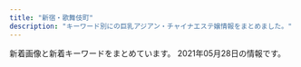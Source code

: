 ```yaml
---
title: "新宿・歌舞伎町"
description: "キーワード別にの巨乳アジアン・チャイナエステ嬢情報をまとめました。"
---
```


新着画像と新着キーワードをまとめています。
2021年05月28日の情報です。

<DmmAffiliateIns />
<KeywordTable
  shops={
    [
    {
        "url": "http://in-esthe.com/relair/",
        "station": "\u65b0\u5bbf\u897f\u53e3\u99c5D5\u51fa\u53e3",
        "keywords": {
            "C": 8
        },
        "img_links": [
            "http://in-esthe.com/relair/img/p-1-1.jpg",
            "http://in-esthe.com/relair/img/s-1.jpg",
            "http://in-esthe.com/relair/img/card-english.png",
            "http://in-esthe.com/relair/img/p-0.jpg",
            "http://in-esthe.com/relair/img/p-7.jpg",
            "http://in-esthe.com/relair/img/english-t4.png",
            "http://in-esthe.com/relair/img/p-9.jpg",
            "http://in-esthe.com/relair/img/re.png",
            "http://in-esthe.com/relair/img/p-3-1.jpg",
            "http://in-esthe.com/relair/img/english-t3.png",
            "http://in-esthe.com/relair/img/tel.png",
            "http://in-esthe.com/relair/img/twitter.png",
            "http://in-esthe.com/relair/img/english-t1.png",
            "http://in-esthe.com/relair/img/kanban4.jpg",
            "http://in-esthe.com/relair/img/fla1.png",
            "http://in-esthe.com/relair/img/t-3.png",
            "http://in-esthe.com/relair/img/p-8.jpg",
            "http://in-esthe.com/relair/img/botton.png",
            "http://in-esthe.com/relair/img/fla.png",
            "http://in-esthe.com/relair/img/t-1.png",
            "http://in-esthe.com/relair/img/fla2.png",
            "http://in-esthe.com/relair/img/english-t5.png",
            "http://in-esthe.com/relair/img/t-2.png",
            "http://in-esthe.com/relair/img/english-t2.png",
            "http://in-esthe.com/relair/img/p-2.jpg",
            "http://in-esthe.com/relair/img/p-3.jpg",
            "http://in-esthe.com/relair/img/head.png",
            "http://in-esthe.com/relair/img/newstback.png",
            "http://in-esthe.com/relair/img/english-t6.png",
            "http://in-esthe.com/relair/img/p-1.jpg"
        ],
        "name": "RELAIR \uff5e\u30ea\u30ec\u30a2\uff5e"
    },
    {
        "keywords": {
            "D": 3,
            "86": 2
        },
        "name": "\u4f73\u7e01 \uff5e\u304b\u3048\u3093\uff5e",
        "station": "\u897f\u6b66\u65b0\u5bbf\u99c5\u5317\u53e3",
        "img_links": [
            "http://ciretva.xyz/picture/room3.jpg",
            "http://ciretva.xyz/picture/face.jpg",
            "http://ciretva.xyz/picture/news.jpg",
            "http://ciretva.xyz/uploads/201021/1-201021155T02L.jpg",
            "http://ciretva.xyz/picture/s_staff.png",
            "http://ciretva.xyz/picture/top.jpg",
            "http://ciretva.xyz/picture/room1.jpg",
            "http://ciretva.xyz/uploads/201021/1-201021155932238.jpg",
            "http://ciretva.xyz/uploads/201021/1-201021155925315.jpg",
            "http://ciretva.xyz/uploads/210329/1-2103291H0421R.jpg",
            "http://ciretva.xyz/uploads/210329/1-2103291H049191.jpg",
            "http://ciretva.xyz/uploads/201021/1-201021155T9631.jpg",
            "http://ciretva.xyz/picture/pick.jpg",
            "http://ciretva.xyz/picture/room4.jpg",
            "http://ciretva.xyz/picture/room2.jpg",
            "http://ciretva.xyz/picture/face_bj1.png"
        ],
        "url": "http://ciretva.xyz/"
    },
    {
        "station": "\u65b0\u5bbf\u5fa1\u82d1\u524d\u99c53\u756a\u51fa\u53e3",
        "img_links": [
            "http://www.night.ne.jp/nightnet/img/5.jpg",
            "http://www.night.ne.jp/_format/W/img/whats_view.jpg",
            "http://www.night.ne.jp/tokyo/gyoen/img/view_3.jpg",
            "http://www.night.ne.jp/nightnet/img/6.jpg",
            "http://www.night.ne.jp/nightnet/img/10.jpg",
            "http://www.night.ne.jp/tokyo/gyoen/img/view_2.jpg",
            "http://www.night.ne.jp/nightnet/img/16.jpg",
            "http://www.night.ne.jp/tokyo/gyoen/img/view_4.jpg",
            "http://www.night.ne.jp/tokyo/gyoen/img/index_view.jpg",
            "http://www.night.ne.jp/nightnet/img/8.jpg",
            "http://www.night.ne.jp/nightnet/img/1.jpg",
            "http://www.night.ne.jp/nightnet/img/14.jpg",
            "http://www.night.ne.jp/tokyo/gyoen/img/view_1.jpg",
            "http://www.night.ne.jp/_format/W/img/index_enter_1.jpg",
            "http://www.night.ne.jp/tokyo/gyoen/img/index.jpg",
            "http://www.night.ne.jp/tokyo/gyoen/img/skill_2.jpg",
            "http://www.night.ne.jp/nightnet/img/11.jpg",
            "http://www.night.ne.jp/tokyo/gyoen/img/skill_3.jpg",
            "http://www.night.ne.jp/tokyo/gyoen/img/qr_code.jpg",
            "http://www.night.ne.jp/_format/W/img/whats_skill.jpg",
            "http://www.night.ne.jp/nightnet/img/2.jpg",
            "http://www.night.ne.jp/nightnet/img/17.jpg",
            "http://www.night.ne.jp/tokyo/gyoen/img/skill_1.jpg",
            "http://www.night.ne.jp/nightnet/img/4.jpg",
            "http://www.night.ne.jp/tokyo/gyoen/img/index_top.jpg",
            "http://www.night.ne.jp/nightnet/img/12a.jpg",
            "http://www.night.ne.jp/nightnet/img/3.jpg",
            "http://www.night.ne.jp/nightnet/img/15.jpg",
            "http://www.night.ne.jp/nightnet/img/7.jpg",
            "http://www.night.ne.jp/tokyo/gyoen/img/index_skill.jpg",
            "http://www.night.ne.jp/_format/W/img/whats_news.jpg",
            "http://www.night.ne.jp/nightnet/img/9.jpg",
            "http://www.night.ne.jp/nightnet/img/13.jpg"
        ],
        "keywords": {},
        "url": "http://www.night.ne.jp/tokyo/gyoen/",
        "name": "\u5fa1\u82d1 -\u304e\u3087\u3048\u3093-"
    },
    {
        "keywords": {},
        "url": "http://pure-resort.tyo.cm/",
        "img_links": [],
        "name": "\u30d4\u30e5\u30a2\u30ea\u30be\u30fc\u30c8II",
        "station": "JR\u65b0\u5bbf\u99c5\u6771\u53e3"
    },
    {
        "keywords": {
            "D": 28,
            "87": 14,
            "85": 14,
            "86": 14,
            "E": 14
        },
        "img_links": [
            "http://yurali.oks.bz/photos/sites/48/2021/03/2021033110254811.jpg",
            "http://yurali.oks.bz/images/acc2.jpg",
            "http://yurali.oks.bz/images/room2.jpg",
            "http://yurali.oks.bz/images/s4.jpg",
            "http://yurali.oks.bz/images/room1.jpg",
            "http://yurali.oks.bz/images/room3.jpg",
            "http://yurali.oks.bz/photos/sites/48/2020/09/2020090809341126.jpg",
            "http://yurali.oks.bz/photos/sites/48/2021/03/2021033110254887.jpg",
            "http://yurali.oks.bz/images/mobile.jpg",
            "http://yurali.oks.bz/photos/sites/48/2020/09/2020090809340917.jpg",
            "http://yurali.oks.bz/photos/sites/48/2020/09/2020090809341490.jpg",
            "http://yurali.oks.bz/images/right.jpg",
            "http://yurali.oks.bz/images/room4.jpg",
            "http://yurali.oks.bz/images/acc1.jpg",
            "http://yurali.oks.bz/images/acc3.jpg",
            "http://yurali.oks.bz/images/s_new.png",
            "http://yurali.oks.bz/images/s1.jpg",
            "http://yurali.oks.bz/images/s2.jpg",
            "http://yurali.oks.bz/images/kanban.jpg",
            "http://yurali.oks.bz/images/content.jpg",
            "http://yurali.oks.bz/images/s3.jpg",
            "http://yurali.oks.bz/photos/sites/48/2020/06/2020063002493351.jpg",
            "http://yurali.oks.bz/images/line.jpg",
            "http://yurali.oks.bz/images/acc4.jpg",
            "http://yurali.oks.bz/images/top.jpg"
        ],
        "url": "http://yurali.oks.bz/",
        "station": "JR\u65b0\u5bbf\u99c5\u897f\u53e3",
        "name": "\u6c17\u697d"
    },
    {
        "name": "CLEAR-\u30af\u30ea\u30a2-",
        "url": "http://clear-es.net/",
        "station": "\u897f\u6b66\u65b0\u5bbf\u99c5\u5317\u53e3",
        "keywords": {
            "C": 2,
            "89": 1,
            "F": 1,
            "88": 4,
            "90": 1,
            "87": 2,
            "D": 8,
            "86": 3
        },
        "img_links": [
            "http://clear-es.net/images/index_25.jpg",
            "http://clear-es.net/images/index_02.jpg",
            "http://clear-es.net/yamituki-n/uploads/images/satomi2.jpg",
            "http://clear-es.net/yamituki-n/uploads/images/juri01s.jpg",
            "http://clear-es.net/images/gallery_11.jpg",
            "http://clear-es.net/images/index_15.jpg",
            "http://clear-es.net/images/girls_13.jpg",
            "http://clear-es.net/uploads/cec0ed392fe00d8e3ff867c0625809e6.jpg",
            "http://clear-es.net/uploads/f426bd85a8f6a9eac87e55b2d44c4bd5.jpg",
            "http://clear-es.net/images/index_06.jpg",
            "http://clear-es.net/yamituki-n/uploads/images/rika55ss.jpg",
            "http://clear-es.net/images/index_09.jpg",
            "http://clear-es.net/images/index_28_01.jpg",
            "http://clear-es.net/images/girls_11.jpg",
            "http://clear-es.net/images/index_24.jpg",
            "http://clear-es.net/images/index_20.jpg",
            "http://clear-es.net/images/index_18.jpg",
            "http://clear-es.net/uploads/f73e8f67358edf8e94cf35d345a7af08.jpg",
            "http://clear-es.net/my_work/images/pic1.png",
            "http://clear-es.net/images/index_11.jpg",
            "http://clear-es.net/images/index_27.jpg",
            "http://clear-es.net/images/index_04.jpg",
            "http://clear-es.net/yamituki-n/uploads/images/mika03s.jpg",
            "http://clear-es.net/images/index_17.jpg",
            "http://clear-es.net/images/index_01.jpg",
            "http://clear-es.net/uploads/2aa97908694153fb149943f0b8445352.jpg",
            "http://clear-es.net/yamituki-n/uploads/images/emi3.jpg",
            "http://clear-es.net/images/index_13.jpg",
            "http://clear-es.net/yamituki-n/uploads/images/satomi21.jpg",
            "http://clear-es.net/yamituki-n/uploads/images/mmexport1576417470781.jpg",
            "http://clear-es.net/images/index_08.jpg",
            "http://clear-es.net/images/service_11.jpg",
            "http://clear-es.net/yamituki-n/uploads/images/rena02.jpg",
            "http://clear-es.net/images/index_03.jpg",
            "http://clear-es.net/uploads/09bdd5637edec4bfa3d47a7e9874640b.jpg",
            "http://clear-es.net/images/index_23.jpg",
            "http://clear-es.net/images/index_26.jpg",
            "http://clear-es.net/uploads/a62d7f24a5b9a4fd5aeef678eb24ef4b.jpg",
            "http://clear-es.net/images/index_28.jpg",
            "http://clear-es.net/images/index_14.jpg",
            "http://clear-es.net/yamituki-n/uploads/images/yui01.jpg",
            "http://clear-es.net/uploads/0141717ce8be90c90f41c0c8eb5c92fe.jpg",
            "http://clear-es.net/images/index_07.jpg",
            "http://clear-es.net/uploads/10299154955d10c3b815a5638a35a934.jpg",
            "http://clear-es.net/uploads/c8a6186524d872100cc89c100d1f3728.jpg",
            "http://clear-es.net/uploads/22c8968348a9acc2dfc9ab0aecb09c27.jpg",
            "http://clear-es.net/images/index_10.jpg",
            "http://clear-es.net/yamituki-n/uploads/images/rena01.jpg",
            "http://clear-es.net/images/girls_03.jpg",
            "http://clear-es.net/images/index_05.jpg",
            "http://clear-es.net/images/index_21.jpg",
            "http://clear-es.net/uploads/c1f6d0346f5cb109ac62c21a58c7deff.jpg",
            "http://clear-es.net/images/koko_1.jpg",
            "http://clear-es.net/images/index_19.jpg",
            "http://clear-es.net/uploads/97eb17743f96fd7f0551aab0bedd5e6f.jpg",
            "http://clear-es.net/images/index_12.jpg"
        ]
    },
    {
        "img_links": [
            "http://hi-msg.com/koyuki/img/card.png",
            "http://hi-msg.com/koyuki/img/p-1.jpg",
            "http://hi-msg.com/koyuki/img/p-2.jpg",
            "http://hi-msg.com/koyuki/img/p-9.jpg",
            "http://hi-msg.com/koyuki/img/p-3-1.jpg",
            "http://hi-msg.com/koyuki/img/p-7.jpg",
            "http://hi-msg.com/koyuki/img/card-english.png",
            "http://hi-msg.com/koyuki/img/p-4.jpg",
            "http://hi-msg.com/koyuki/img/p-7-1.jpg",
            "http://hi-msg.com/koyuki/img/english-t2.png",
            "http://hi-msg.com/koyuki/img/t-3.png",
            "http://hi-msg.com/koyuki/img/p-0.jpg",
            "http://hi-msg.com/koyuki/img/p-4-1.jpg",
            "http://hi-msg.com/koyuki/img/english-t1.png",
            "http://hi-msg.com/koyuki/img/p-6-1.jpg",
            "http://hi-msg.com/koyuki/img/tit.png",
            "http://hi-msg.com/koyuki/img/p-5.jpg",
            "http://hi-msg.com/koyuki/img/kanban4.jpg",
            "http://hi-msg.com/koyuki/img/p-8-1.jpg",
            "http://hi-msg.com/koyuki/img/kanban4s.jpg",
            "http://hi-msg.com/koyuki/img/tel.png",
            "http://hi-msg.com/koyuki/img/p-8.jpg",
            "http://hi-msg.com/koyuki/img/head.png",
            "http://hi-msg.com/koyuki/img/p-11.jpg",
            "http://hi-msg.com/koyuki/img/english-t3.png",
            "http://hi-msg.com/koyuki/img/t-1.png",
            "http://hi-msg.com/koyuki/img/newstback.png",
            "http://hi-msg.com/koyuki/img/p-3.jpg",
            "http://hi-msg.com/koyuki/img/english-t4.png",
            "http://hi-msg.com/koyuki/img/english-t6.png",
            "http://hi-msg.com/koyuki/img/p-10.jpg",
            "http://hi-msg.com/koyuki/img/re.png",
            "http://hi-msg.com/koyuki/img/p-2-1.jpg",
            "http://hi-msg.com/koyuki/img/p-6.jpg",
            "http://hi-msg.com/koyuki/img/t-2.png",
            "http://hi-msg.com/koyuki/img/botton.png",
            "http://hi-msg.com/koyuki/img/english-t5.png"
        ],
        "url": "http://hi-msg.com/koyuki/",
        "station": "JR\u65b0\u5bbf\u99c5\u6771\u53e3",
        "name": "KOYUKI",
        "keywords": {
            "C": 8
        }
    },
    {
        "url": "http://aes-aroma.com/",
        "keywords": {
            "C": 18
        },
        "name": "\u7652\u3057\u306e\u5bbf",
        "station": "JR\u65b0\u5bbf\u99c5\u5357\u53e3",
        "img_links": [
            "http://aes-aroma.com/img/ttl_tnew.png",
            "http://aes-aroma.com/staff/ai/01.jpg",
            "http://aes-aroma.com/staff/mimi/01.jpg",
            "http://aes-aroma.com/staff/miki/01.jpg",
            "http://aes-aroma.com/staff/megumi/01.jpg",
            "http://aes-aroma.com/staff/koko/01.jpg",
            "http://aes-aroma.com/staff/nana/01.jpg",
            "http://aes-aroma.com/img/ttl_rec.png",
            "http://aes-aroma.com/staff/kaori/01.jpg",
            "http://aes-aroma.com/staff/yoko/02.jpg",
            "http://aes-aroma.com/staff/yoko/01.jpg",
            "http://aes-aroma.com/img/ttl_mobile.png",
            "http://aes-aroma.com/i/files/homeimg.jpg",
            "http://aes-aroma.com/img/ttl_staff.png",
            "http://aes-aroma.com/img/ttl_pickup.png",
            "http://aes-aroma.com/pic/head.png",
            "http://aes-aroma.com/staff/yuri/01.jpg"
        ]
    },
    {
        "station": "JR\u65b0\u5bbf\u99c5\u897f\u53e3",
        "img_links": [
            "http://sweety-est.tokyo/images/tit-sub3.jpg",
            "http://sweety-est.tokyo/images/m2.jpg",
            "http://sweety-est.tokyo/images/cg05.jpg",
            "http://sweety-est.tokyo/images/pp.jpg",
            "http://sweety-est.tokyo/images/kan.jpg",
            "http://sweety-est.tokyo/images/slider-img002.jpg",
            "http://sweety-est.tokyo/images/a2.jpg",
            "http://sweety-est.tokyo/images/cg02.jpg",
            "http://sweety-est.tokyo/images/qr.jpg",
            "http://sweety-est.tokyo/images/r3.jpg",
            "http://sweety-est.tokyo/images/a5.jpg",
            "http://sweety-est.tokyo/images/a6.jpg",
            "http://sweety-est.tokyo/images/r2.jpg",
            "http://sweety-est.tokyo/images/a1.jpg",
            "http://sweety-est.tokyo/images/r4.jpg",
            "http://sweety-est.tokyo/images/cg07.jpg",
            "http://sweety-est.tokyo/images/b-tel.png",
            "http://sweety-est.tokyo/images/a7.jpg",
            "http://sweety-est.tokyo/images/cg011.jpg",
            "http://sweety-est.tokyo/images/a4.jpg",
            "http://sweety-est.tokyo/images/cg03.jpg",
            "http://sweety-est.tokyo/images/slider-img001.jpg",
            "http://sweety-est.tokyo/images/r1.jpg",
            "http://sweety-est.tokyo/images/r6.jpg",
            "http://sweety-est.tokyo/images/a8.jpg",
            "http://sweety-est.tokyo/images/slider-img003.jpg",
            "http://sweety-est.tokyo/images/tit-sub5.jpg",
            "http://sweety-est.tokyo/images/kan1.jpg",
            "http://sweety-est.tokyo/images/b-online.png",
            "http://sweety-est.tokyo/images/a3.jpg",
            "http://sweety-est.tokyo/images/m3.jpg",
            "http://sweety-est.tokyo/images/m4.jpg",
            "http://sweety-est.tokyo/images/cg06.jpg",
            "http://sweety-est.tokyo/images/tit-sub2.jpg",
            "http://sweety-est.tokyo/images/r5.jpg",
            "http://sweety-est.tokyo/images/sys.jpg",
            "http://sweety-est.tokyo/images/cg04.jpg",
            "http://sweety-est.tokyo/images/m1.jpg",
            "http://sweety-est.tokyo/images/cg08.jpg",
            "http://sweety-est.tokyo/images/cg01.jpg",
            "http://sweety-est.tokyo/link/menlog.jpg",
            "http://sweety-est.tokyo/images/tit-sub4.jpg",
            "http://sweety-est.tokyo/images/tit-sub1.jpg",
            "http://sweety-est.tokyo/images/tit-sub6.jpg"
        ],
        "name": "sweet-\u30b9\u30a6\u30a3\u30fc\u30c8-",
        "keywords": {
            "E": 8,
            "86": 14,
            "87": 2,
            "D": 4
        },
        "url": "http://sweety-est.tokyo/"
    },
    {
        "name": "Fairy Girl",
        "station": "JR\u65b0\u5bbf\u99c5\u897f\u53e3",
        "url": "http://fairy-girl.work/",
        "img_links": [
            "http://fairy-girl.work/images/sys2.jpg",
            "http://fairy-girl.work/images/9.jpg",
            "http://fairy-girl.work/staff/misa.jpg",
            "http://fairy-girl.work/staff/hitomi.jpg",
            "http://fairy-girl.work/images/3.jpg",
            "http://fairy-girl.work/images/7.jpg",
            "http://fairy-girl.work/staff/eri.jpg",
            "http://fairy-girl.work/img/hitomi1.jpg",
            "http://fairy-girl.work/images/sys4.jpg",
            "http://fairy-girl.work/images/ac1.jpg",
            "http://fairy-girl.work/img/kiki1.jpg",
            "http://fairy-girl.work/staff/rika.jpg",
            "http://fairy-girl.work/images/interior_t.jpg",
            "http://fairy-girl.work/img/eri1.jpg",
            "http://fairy-girl.work/img/yuyu1.jpg",
            "http://fairy-girl.work/images/5.jpg",
            "http://fairy-girl.work/img/rika1.jpg",
            "http://fairy-girl.work/staff/yuki.jpg",
            "http://fairy-girl.work/images/sys5.jpg",
            "http://fairy-girl.work/staff/kiki.jpg",
            "http://fairy-girl.work/images/11.jpg",
            "http://fairy-girl.work/images/bana0404_4.png",
            "http://fairy-girl.work/img/rara1.jpg",
            "http://fairy-girl.work/images/8.jpg",
            "http://fairy-girl.work/images/10.jpg",
            "http://fairy-girl.work/images/1.jpg",
            "http://fairy-girl.work/images/news.jpg",
            "http://fairy-girl.work/images/int2.jpg",
            "http://fairy-girl.work/img/misa1.jpg",
            "http://fairy-girl.work/images/ac2.jpg",
            "http://fairy-girl.work/images/mobile.jpg",
            "http://fairy-girl.work/images/sys3.jpg",
            "http://fairy-girl.work/img/eri2.jpg",
            "http://fairy-girl.work/images/line.png",
            "http://fairy-girl.work/images/12.jpg",
            "http://fairy-girl.work/images/staff_t.jpg",
            "http://fairy-girl.work/img/rina1.jpg",
            "http://fairy-girl.work/img/kana1.jpg",
            "http://fairy-girl.work/images/int1.jpg",
            "http://fairy-girl.work/staff/rina.jpg",
            "http://fairy-girl.work/staff/mari.jpg",
            "http://fairy-girl.work/staff/rara.jpg",
            "http://fairy-girl.work/img/mari1.jpg",
            "http://fairy-girl.work/img/kiki2.jpg",
            "http://fairy-girl.work/images/6.jpg",
            "http://fairy-girl.work/images/sys1.jpg",
            "http://fairy-girl.work/img/yuki1.jpg",
            "http://fairy-girl.work/staff/kana.jpg",
            "http://fairy-girl.work/images/2.jpg",
            "http://fairy-girl.work/staff/yuyu.jpg",
            "http://fairy-girl.work/images/tr.jpg"
        ],
        "keywords": {}
    },
    {
        "station": "\u65b0\u5bbf\u4e09\u4e01\u76ee\u99c5E1\u51fa\u53e3",
        "img_links": [
            "http://sakura-relax.net/images/qrc.png",
            "http://sakura-relax.net/link/menlog.jpg",
            "http://sakura-relax.net/images/top-img01.png",
            "http://sakura-relax.net/images/cg03.jpg",
            "http://sakura-relax.net/images/top-img02.png",
            "http://sakura-relax.net/images/cg04.jpg",
            "http://sakura-relax.net/images/cg07.jpg",
            "http://sakura-relax.net/images/kan.jpg",
            "http://sakura-relax.net/images/tel.png",
            "http://sakura-relax.net/images/cg06.jpg"
        ],
        "url": "http://sakura-relax.net/",
        "name": "\u697d\u697d-\u30e9\u30af\u30e9\u30af-",
        "keywords": {
            "87": 8,
            "E": 8,
            "C": 8,
            "86": 4,
            "85": 4
        }
    },
    {
        "img_links": [
            "http://aroma-massage.red/images/sta5.jpg",
            "http://aroma-massage.red/images/qr.jpg",
            "http://aroma-massage.red/images/sta4.jpg",
            "http://aroma-massage.red/images/int.jpg",
            "http://aroma-massage.red/images/cg6.jpg",
            "http://aroma-massage.red/images/sysl.jpg",
            "http://aroma-massage.red/images/stal.jpg",
            "http://aroma-massage.red/images/fbt.jpg",
            "http://aroma-massage.red/images/nft.jpg",
            "http://aroma-massage.red/images/cg4.jpg",
            "http://aroma-massage.red/images/tm.png",
            "http://aroma-massage.red/images/sta1.jpg",
            "http://aroma-massage.red/images/sta6.jpg",
            "http://aroma-massage.red/images/acb.jpg",
            "http://aroma-massage.red/images/fbb.jpg",
            "http://aroma-massage.red/images/kan.jpg",
            "http://aroma-massage.red/images/card.jpg",
            "http://aroma-massage.red/images/cg1.jpg",
            "http://aroma-massage.red/images/cg2.jpg",
            "http://aroma-massage.red/images/creditcard.jpg",
            "http://aroma-massage.red/images/sta3.jpg",
            "http://aroma-massage.red/images/toph.png",
            "http://aroma-massage.red/images/cg3.jpg",
            "http://aroma-massage.red/images/sta2.jpg",
            "http://aroma-massage.red/images/cg5.jpg",
            "http://aroma-massage.red/images/option.jpg"
        ],
        "keywords": {
            "E": 5,
            "D": 25
        },
        "url": "http://aroma-massage.red/",
        "name": "\u30c6\u30bb\u30e9-Tethera-",
        "station": "JR\u65b0\u5bbf\u99c5\u6771\u53e3"
    },
    {
        "name": "\u65b0\u5bbf\u6975\u4e0a\u30e1\u30f3\u30ba\u30a8\u30b9\u30c6",
        "img_links": [],
        "keywords": {},
        "station": "JR\u65b0\u5bbf\u99c5",
        "url": "https://gokujo.iest.info/"
    },
    {
        "name": "\u7652\u83ef \u3086\u3046\u304b",
        "img_links": [
            "http://www.yuuka.info/images/3.jpg",
            "http://www.yuuka.info/images/2.jpg",
            "http://www.yuuka.info/images/news.jpg",
            "http://www.yuuka.info/images/sys.jpg",
            "http://www.yuuka.info/images/ta.jpg",
            "http://www.yuuka.info/images/mobile.jpg",
            "http://www.yuuka.info/images/staff_t.jpg",
            "http://www.yuuka.info/img/momo1.jpg",
            "http://www.yuuka.info/img/rina1.jpg",
            "http://www.yuuka.info/images/up.png",
            "http://www.yuuka.info/images/4.jpg",
            "http://www.yuuka.info/img/miyu1.jpg",
            "http://www.yuuka.info/images/rec2.jpg",
            "http://www.yuuka.info/images/int1.jpg",
            "http://www.yuuka.info/images/tel.jpg",
            "http://www.yuuka.info/images/int2.jpg",
            "http://www.yuuka.info/images/rec1.jpg",
            "http://www.yuuka.info/images/interior_t.jpg",
            "http://www.yuuka.info/images/1.jpg",
            "http://www.yuuka.info/images/head.jpg",
            "http://www.yuuka.info/img/sayaka1.jpg"
        ],
        "url": "http://www.yuuka.info/",
        "keywords": {},
        "station": "JR\u65b0\u5bbf\u99c5\u6771\u53e3"
    },
    {
        "keywords": {
            "84": 5,
            "86": 10,
            "F": 5,
            "D": 10,
            "95": 5
        },
        "img_links": [
            "https://mens-esthe.xyz/staff/kana-s1.jpg",
            "https://mens-esthe.xyz/room/room-l5.jpg",
            "https://mens-esthe.xyz/staff/yuuka-l1.jpg",
            "https://mens-esthe.xyz/footer/footer-tel.png",
            "https://mens-esthe.xyz/icon/yelp.png",
            "https://mens-esthe.xyz/room/room-l4.jpg",
            "https://mens-esthe.xyz/images/clear.png",
            "https://mens-esthe.xyz/staff/kana-l1.jpg",
            "https://mens-esthe.xyz/images/esthe2.jpg",
            "https://mens-esthe.xyz/room/room-l3.jpg",
            "https://mens-esthe.xyz/icon/facebook.png",
            "https://mens-esthe.xyz/staff/kana-l2.jpg",
            "https://mens-esthe.xyz/room/room-l8.jpg",
            "https://mens-esthe.xyz/staff/yuuka-l2.jpg",
            "https://mens-esthe.xyz/images/esthe3.jpg",
            "https://mens-esthe.xyz/images/main1.jpg",
            "https://mens-esthe.xyz/staff/yuuka-s1.jpg",
            "https://mens-esthe.xyz/staff/yuuka-s2.jpg",
            "https://mens-esthe.xyz/room/room-l6.jpg",
            "https://mens-esthe.xyz/staff/eri-l1.jpg",
            "https://mens-esthe.xyz/staff/eri-s1.jpg",
            "https://mens-esthe.xyz/room/room-l1.jpg",
            "https://mens-esthe.xyz/images/qrcode.png",
            "https://mens-esthe.xyz/staff/moe-l1.jpg",
            "https://mens-esthe.xyz/icon/line.png",
            "https://mens-esthe.xyz/footer/footer-staff.png",
            "https://mens-esthe.xyz/staff/kana-s2.jpg",
            "https://mens-esthe.xyz/staff/eri-l2.jpg",
            "https://mens-esthe.xyz/icon/twitter.png",
            "https://mens-esthe.xyz/images/main-sp.jpg",
            "https://mens-esthe.xyz/room/room-l7.jpg",
            "https://mens-esthe.xyz/images/esthe4.jpg",
            "https://mens-esthe.xyz/staff/moe-s1.jpg",
            "https://mens-esthe.xyz/images/esthe1.jpg",
            "https://mens-esthe.xyz/footer/footer-line.png",
            "https://mens-esthe.xyz/staff/eri-s2.jpg",
            "https://mens-esthe.xyz/room/room-l2.jpg",
            "https://mens-esthe.xyz/images/header3.png"
        ],
        "url": "https://mens-esthe.xyz/",
        "station": "JR\u65b0\u5bbf\u99c5\u6771\u5357\u53e3",
        "name": "\u30b8\u30e5\u30ea\u30a2\u30f3"
    },
    {
        "url": "https://shinjuku-mensesthe.com/",
        "name": "\u5915\u9727 \u3086\u3046\u304e\u308a",
        "station": "JR\u65b0\u5bbf\u99c5\u6771\u53e3",
        "img_links": [
            "https://shinjuku-mensesthe.com/menu/staff.png",
            "https://shinjuku-mensesthe.com/icon/twitter.png",
            "https://shinjuku-mensesthe.com/staff/yuki-s1.jpg",
            "https://shinjuku-mensesthe.com/images/top3.jpg",
            "https://shinjuku-mensesthe.com/staff/arisa-l1.jpg",
            "https://shinjuku-mensesthe.com/link/mens-esthe.png",
            "https://shinjuku-mensesthe.com/staff/hana-s1.jpg",
            "https://shinjuku-mensesthe.com/menu/home.png",
            "https://shinjuku-mensesthe.com/menu/info.png",
            "https://shinjuku-mensesthe.com/images/main-sp.jpg",
            "https://shinjuku-mensesthe.com/massage/2020/08/16/riri-s1.jpg",
            "https://shinjuku-mensesthe.com/icon/facebook.png",
            "https://shinjuku-mensesthe.com/staff/kana-s1.jpg",
            "https://shinjuku-mensesthe.com/staff/arisa-s1.jpg",
            "https://shinjuku-mensesthe.com/massage/2020/09/14/hana-s1.jpg",
            "https://shinjuku-mensesthe.com/massage/2020/07/31/covit19.jpg",
            "https://scdn.line-apps.com/n/line_add_friends/btn/ja.png",
            "https://shinjuku-mensesthe.com/images/top1.jpg",
            "https://shinjuku-mensesthe.com/button/blog.png",
            "https://shinjuku-mensesthe.com/images/main-small.jpg",
            "https://shinjuku-mensesthe.com/massage/2021/03/27/blog.jpg",
            "https://shinjuku-mensesthe.com/staff/hikaru-l1.jpg",
            "https://shinjuku-mensesthe.com/images/clear.png",
            "https://shinjuku-mensesthe.com/images/footer-l.png",
            "https://shinjuku-mensesthe.com/images/main-top.jpg",
            "https://shinjuku-mensesthe.com/room/room-l4.jpg",
            "https://shinjuku-mensesthe.com/button/staff.png",
            "https://shinjuku-mensesthe.com/images/flower.png",
            "https://shinjuku-mensesthe.com/images/camp.png",
            "https://shinjuku-mensesthe.com/icon/line.png",
            "https://shinjuku-mensesthe.com/images/qrcode.png",
            "https://shinjuku-mensesthe.com/images/header3.png",
            "https://shinjuku-mensesthe.com/staff/hikaru-s1.jpg",
            "https://shinjuku-mensesthe.com/staff/seira-s1.jpg",
            "https://shinjuku-mensesthe.com/images/footer-r.png",
            "https://shinjuku-mensesthe.com/room/room-l1.jpg",
            "https://shinjuku-mensesthe.com/staff/shiori-s1.jpg",
            "https://shinjuku-mensesthe.com/room/room-l2.jpg",
            "https://shinjuku-mensesthe.com/room/room-l3.jpg",
            "https://shinjuku-mensesthe.com/button/home.png",
            "https://shinjuku-mensesthe.com/staff/seira-l1.jpg",
            "https://shinjuku-mensesthe.com/images/top2.jpg",
            "https://shinjuku-mensesthe.com/massage/2020/10/21/risa-s1.jpg",
            "https://shinjuku-mensesthe.com/menu/blog.png",
            "https://shinjuku-mensesthe.com/staff/hana-l1.jpg",
            "https://shinjuku-mensesthe.com/staff/yuki-l1.jpg",
            "https://shinjuku-mensesthe.com/massage/2020/10/05/yuki-s1.jpg",
            "https://shinjuku-mensesthe.com/icon/yelp.png",
            "https://shinjuku-mensesthe.com/staff/kana-l1.jpg"
        ],
        "keywords": {}
    },
    {
        "name": "\u5143\u6c17\u30e2\u30ea\u30e2\u30ea",
        "keywords": {},
        "url": "http://genkimorimori.este88.com/",
        "img_links": [
            "http://genkimorimori.este88.com/images/koyuki1.jpg",
            "http://genkimorimori.este88.com/images/mika1.jpg",
            "http://genkimorimori.este88.com/images/r04.jpg",
            "http://genkimorimori.este88.com/img/koyuki1.jpg",
            "http://genkimorimori.este88.com/images/momo1.jpg",
            "http://genkimorimori.este88.com/gals/koko1.jpg",
            "http://genkimorimori.este88.com/images/r01.jpg",
            "http://genkimorimori.este88.com/images/ph1.jpg",
            "http://genkimorimori.este88.com/images/kixyoko1.jpg",
            "http://genkimorimori.este88.com/gals/risa1.jpg",
            "http://genkimorimori.este88.com/img/kixyoko1.jpg",
            "http://genkimorimori.este88.com/img/momo1.jpg",
            "http://genkimorimori.este88.com/images/kaori1.jpg",
            "http://genkimorimori.este88.com/img/kaori1.jpg",
            "http://genkimorimori.este88.com/images/r02.jpg",
            "http://genkimorimori.este88.com/img/mika1.jpg",
            "http://genkimorimori.este88.com/gals/sayuri1.jpg",
            "http://genkimorimori.este88.com/gals/nnana1.jpg"
        ],
        "station": "\u897f\u6b66\u65b0\u5bbf\u99c5\u5317\u53e3"
    },
    {
        "keywords": {
            "C": 2
        },
        "station": "JR\u65b0\u5bbf\u99c5\u6771\u53e3",
        "img_links": [
            "http://crystal-est.net/uploads/crystal/2017/03/btn_top_01.png",
            "http://ruby-es.com/uploads/rubyes/2017/02/img_info_05.png",
            "http://ruby-es.com/uploads/rubyes/2017/02/img_info_01.png",
            "http://crystal-est.net/uploads/crystal/2017/03/bnr_side_credit1.png",
            "http://crystal-est.net/uploads/crystal/2017/02/wifi.jpg",
            "http://crystal-est.net/uploads/crystal/2017/03/bnr_side_052.png",
            "http://crystal-est.net/uploads/crystal/2020/12/img_6830.jpg",
            "http://ruby-es.com/uploads/rubyes/2017/02/img_info_04.png",
            "http://crystal-est.net/uploads/crystal/2017/03/ruby6.png",
            "http://ruby-es.com/uploads/rubyes/2017/02/img_info_02.png",
            "http://ruby-es.com/uploads/rubyes/2017/02/img_info_03.png",
            "http://crystal-est.net/uploads/crystal/2017/03/bnr_side_032.png",
            "http://crystal-est.net/uploads/crystal/2017/03/subvisual_contact.png",
            "http://crystal-est.net/uploads/crystal/2017/03/bnr_side_042.png",
            "http://crystal-est.net/uploads/crystal/2017/03/subvisual_magazine1.png",
            "http://crystal-est.net/uploads/crystal/2017/03/subvisual_enquete1.png",
            "http://crystal-est.net/uploads/crystal/2017/04/line2.png",
            "http://crystal-est.net/uploads/crystal/images/subvisual_staff.png",
            "http://crystal-est.net/uploads/crystal/2017/04/web.png",
            "http://crystal-est.net/uploads/crystal/2017/04/leftmovie.png",
            "http://crystal-est.net/uploads/crystal/2018/07/wechatimg30.jpeg",
            "http://crystal-est.net/uploads/crystal/2020/11/tel.jpg",
            "http://crystal-est.net/uploads/crystal/2018/05/webwxgetmsgimg.jpeg",
            "http://crystal-est.net/uploads/crystal/images/no-photo.jpg",
            "http://crystal-est.net/uploads/crystal/2017/02/ameba.jpg",
            "http://crystal-est.net/uploads/crystal/2018/08/wechatimg49.jpeg",
            "http://crystal-est.net/uploads/crystal/images/xing.png",
            "http://crystal-est.net/uploads/crystal/images/icon_flower.png",
            "http://crystal-est.net/uploads/crystal/2018/05/mayu1.jpeg",
            "http://crystal-est.net/uploads/crystal/images/p01.png",
            "http://crystal-est.net/uploads/crystal/2017/03/btn_top_03.png",
            "http://crystal-est.net/uploads/crystal/2018/07/wechatimg31.jpeg",
            "http://crystal-est.net/uploads/crystal/2020/12/img_6902.jpg",
            "http://crystal-est.net/uploads/crystal/2018/07/wechatimg125.jpeg",
            "http://crystal-est.net/uploads/crystal/2017/03/treatment2.png",
            "http://crystal-est.net/uploads/crystal/2017/04/bnr_side_01.png",
            "http://crystal-est.net/uploads/crystal/2017/03/subvisual_link.png",
            "http://crystal-est.net/uploads/crystal/2017/03/subvisual_info.png",
            "http://crystal-est.net/uploads/crystal/2018/08/wechatimg51.jpeg",
            "http://crystal-est.net/uploads/crystal/2017/03/icon_flower.png",
            "http://crystal-est.net/uploads/crystal/2017/03/subvisual_qa.png",
            "http://crystal-est.net/uploads/crystal/2017/03/subvisual_reserve.png",
            "http://ruby-es.com/uploads/rubyes/2017/02/img_info_06.png",
            "http://crystal-est.net/uploads/crystal/2018/07/wechatimg26.jpeg",
            "http://crystal-est.net/uploads/crystal/2017/03/btn_top_02.png"
        ],
        "url": "http://crystal-est.net/",
        "name": "\u30af\u30ea\u30b9\u30bf\u30eb"
    },
    {
        "url": "http://www.yu-yu.work/",
        "keywords": {},
        "name": "\u7652 \u3086\u3046",
        "img_links": [
            "http://www.yu-yu.work/images/sys2.jpg",
            "http://www.yu-yu.work/images/3.jpg",
            "http://www.yu-yu.work/staff/naomi.jpg",
            "http://www.yu-yu.work/staff/misaki.jpg",
            "http://www.yu-yu.work/images/sys1.jpg",
            "http://www.yu-yu.work/images/1.jpg",
            "http://www.yu-yu.work/images/b2.jpg",
            "http://www.yu-yu.work/images/head.jpg",
            "http://www.yu-yu.work/staff/rin.jpg",
            "http://www.yu-yu.work/img/rin1.jpg",
            "http://www.yu-yu.work/staff/yuina.jpg",
            "http://www.yu-yu.work/images/b1.jpg",
            "http://www.yu-yu.work/images/ac2.jpg",
            "http://www.yu-yu.work/staff/nana.jpg",
            "http://www.yu-yu.work/images/news.jpg",
            "http://www.yu-yu.work/images/mobile.jpg",
            "http://www.yu-yu.work/images/staff_t.jpg",
            "http://www.yu-yu.work/img/naomi1.jpg",
            "http://www.yu-yu.work/images/6.jpg",
            "http://www.yu-yu.work/images/ac1.jpg",
            "http://www.yu-yu.work/img/nana1.jpg",
            "http://www.yu-yu.work/images/int1.png",
            "http://www.yu-yu.work/images/5.jpg",
            "http://www.yu-yu.work/images/int2.png",
            "http://www.yu-yu.work/staff/haruka.jpg",
            "http://www.yu-yu.work/img/haruka1.jpg",
            "http://www.yu-yu.work/images/4.jpg",
            "http://www.yu-yu.work/images/line.png",
            "http://www.yu-yu.work/img/yuina1.jpg",
            "http://www.yu-yu.work/images/interior_t.jpg",
            "http://www.yu-yu.work/img/misaki1.jpg",
            "http://www.yu-yu.work/images/sys4.jpg",
            "http://www.yu-yu.work/images/info.jpg",
            "http://www.yu-yu.work/images/sys3.jpg",
            "http://www.yu-yu.work/images/2.jpg"
        ],
        "station": "\u897f\u6b66\u65b0\u5bbf\u99c5\u5317\u53e3"
    },
    {
        "name": "\u30ea\u30e9\u30af\u30b7\u30a2\u30fc",
        "keywords": {},
        "station": "JR\u65b0\u5bbf\u99c5\u6771\u53e3",
        "url": "http://relaxia.work/",
        "img_links": [
            "http://relaxia.work/images/top_slider01.jpg",
            "http://relaxia.work/img/sizuka1.jpg",
            "http://relaxia.work/images/top.png",
            "http://relaxia.work/images/link_nav05.jpg",
            "http://relaxia.work/images/info2.jpg",
            "http://relaxia.work/images/side_mobile.jpg",
            "http://relaxia.work/img/yuki1.jpg",
            "http://relaxia.work/images/link_nav04.jpg",
            "http://relaxia.work/images/sp_top.jpg",
            "http://relaxia.work/images/side_tel.jpg",
            "http://relaxia.work/images/info1.jpg",
            "http://relaxia.work/images/ico01.png",
            "http://relaxia.work/images/side_link.jpg",
            "http://relaxia.work/images/link_nav01.jpg",
            "http://relaxia.work/images/note.jpg",
            "http://relaxia.work/images/info3.jpg",
            "http://relaxia.work/images/link_nav03.jpg",
            "http://relaxia.work/images/link_nav02.jpg",
            "http://relaxia.work/images/link_nav06.jpg",
            "http://relaxia.work/img/haru1.jpg"
        ]
    }
]
}
/>
<DmmAffiliateScript />
